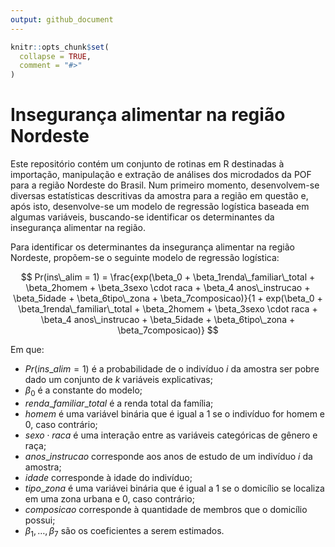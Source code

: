 ```yaml
---
output: github_document
---
```


<!-- README.md is generated from README.Rmd. Please edit that file -->

```r
knitr::opts_chunk$set(
  collapse = TRUE,
  comment = "#>"
)
```

# Insegurança alimentar na região Nordeste

Este repositório contém um conjunto de rotinas em R destinadas à importação, manipulação e extração de análises dos microdados da POF para a região Nordeste do Brasil. Num primeiro momento, desenvolvem-se diversas estatísticas descritivas da amostra para a região em questão e, após isto, desenvolve-se um modelo de regressão logística baseada em algumas variáveis, buscando-se identificar os determinantes da insegurança alimentar na região.

Para identificar os determinantes da insegurança alimentar na região Nordeste, propõem-se o seguinte modelo de regressão logística:

$$
Pr(ins\_alim = 1) = \frac{exp(\beta_0 + \beta_1renda\_familiar\_total + \beta_2homem + \beta_3sexo \cdot raca + \beta_4 anos\_instrucao + \beta_5idade + \beta_6tipo\_zona + \beta_7composicao)}{1 + exp(\beta_0 + \beta_1renda\_familiar\_total + \beta_2homem + \beta_3sexo \cdot raca + \beta_4 anos\_instrucao + \beta_5idade + \beta_6tipo\_zona + \beta_7composicao)}
$$

Em que:

-   $Pr(ins\_alim = 1)$ é a probabilidade de o indivíduo $i$ da amostra ser pobre dado um conjunto de $k$ variáveis explicativas;
-   $\beta_0$ é a constante do modelo;
-   $renda\_familiar\_total$ é a renda total da família;
-   $homem$ é uma variável binária que é igual a 1 se o indivíduo for homem e 0, caso contrário;
-   $sexo \cdot raca$ é uma interação entre as variáveis categóricas de gênero e raça;
-   $anos\_instrucao$ corresponde aos anos de estudo de um indivíduo $i$ da amostra;
-   $idade$ corresponde à idade do indivíduo;
-   $tipo\_zona$ é uma variávei binária que é igual a 1 se o domicílio se localiza em uma zona urbana e 0, caso contrário;
-   $composicao$ corresponde à quantidade de membros que o domicílio possui;
-   $\beta_1, \dots, \beta_7$ são os coeficientes a serem estimados.

